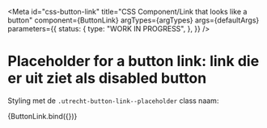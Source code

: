 <!-- @license CC0-1.0 -->


<Meta
  id="css-button-link"
  title="CSS Component/Link that looks like a button"
  component={ButtonLink}
  argTypes={argTypes}
  args={defaultArgs}
  parameters={{
    status: {
      type: "WORK IN PROGRESS",
    },
  }}
/>

# Placeholder for a button link: link die er uit ziet als disabled button

Styling met de `.utrecht-button-link--placeholder` class naam:

<Canvas>
  <Story
    name="Placeholder"
    args={{
      ...exampleArgs,
      placeholder: true,
    }}
  >
    {ButtonLink.bind({})}
  </Story>
</Canvas>

<ArgsTable story="Placeholder" />
